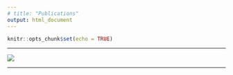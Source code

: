 ```yaml
---
# title: "Publications"
output: html_document
---
```


```r
knitr::opts_chunk$set(echo = TRUE)
```

---

![](coming_soon.jpg)

---